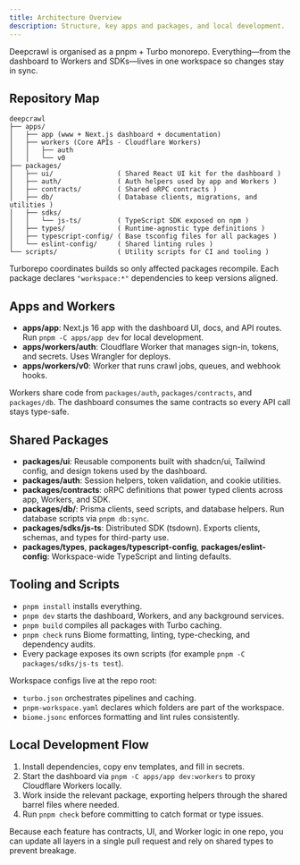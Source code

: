 ```yaml
---
title: Architecture Overview
description: Structure, key apps and packages, and local development.
---
```


Deepcrawl is organised as a pnpm + Turbo monorepo. Everything—from the
dashboard to Workers and SDKs—lives in one workspace so changes stay in sync.

## Repository Map

```files
deepcrawl
├── apps/
│   ├── app (www + Next.js dashboard + documentation)
│   ├── workers (Core APIs - Cloudflare Workers)
│   │   ├── auth
│   │   └── v0
├── packages/
│   ├── ui/                ( Shared React UI kit for the dashboard )
│   ├── auth/              ( Auth helpers used by app and Workers )
│   ├── contracts/         ( Shared oRPC contracts )
│   ├── db/                ( Database clients, migrations, and utilities )
│   ├── sdks/
│   │   └── js-ts/         ( TypeScript SDK exposed on npm )
│   ├── types/             ( Runtime-agnostic type definitions )
│   ├── typescript-config/ ( Base tsconfig files for all packages )
│   └── eslint-config/     ( Shared linting rules )
└── scripts/               ( Utility scripts for CI and tooling )
```

Turborepo coordinates builds so only affected packages recompile. Each package
declares `"workspace:*"` dependencies to keep versions aligned.

## Apps and Workers

- **apps/app**: Next.js 16 app with the dashboard UI, docs, and API routes. Run
  `pnpm -C apps/app dev` for local development.
- **apps/workers/auth**: Cloudflare Worker that manages sign-in, tokens, and
  secrets. Uses Wrangler for deploys.
- **apps/workers/v0**: Worker that runs crawl jobs, queues, and webhook hooks.

Workers share code from `packages/auth`, `packages/contracts`, and `packages/db`.
The dashboard consumes the same contracts so every API call stays type-safe.

## Shared Packages

- **packages/ui**: Reusable components built with shadcn/ui, Tailwind config, and design tokens used
  by the dashboard.
- **packages/auth**: Session helpers, token validation, and cookie utilities.
- **packages/contracts**: oRPC definitions that power typed clients across app,
  Workers, and SDK.
- **packages/db/**: Prisma clients, seed scripts, and database helpers. Run
  database scripts via `pnpm db:sync`.
- **packages/sdks/js-ts**: Distributed SDK (tsdown). Exports clients,
  schemas, and types for third-party use.
- **packages/types**, **packages/typescript-config**, **packages/eslint-config**:
  Workspace-wide TypeScript and linting defaults.

## Tooling and Scripts

- `pnpm install` installs everything.
- `pnpm dev` starts the dashboard, Workers, and any background services.
- `pnpm build` compiles all packages with Turbo caching.
- `pnpm check` runs Biome formatting, linting, type-checking, and dependency
  audits.
- Every package exposes its own scripts (for example `pnpm -C packages/sdks/js-ts test`).

Workspace configs live at the repo root:

- `turbo.json` orchestrates pipelines and caching.
- `pnpm-workspace.yaml` declares which folders are part of the workspace.
- `biome.jsonc` enforces formatting and lint rules consistently.

## Local Development Flow

1. Install dependencies, copy env templates, and fill in secrets.
2. Start the dashboard via `pnpm -C apps/app dev:workers` to proxy
   Cloudflare Workers locally.
3. Work inside the relevant package, exporting helpers through the shared barrel
   files where needed.
4. Run `pnpm check` before committing to catch format or type issues.

Because each feature has contracts, UI, and Worker logic in one repo, you can
update all layers in a single pull request and rely on shared types to prevent
breakage.
